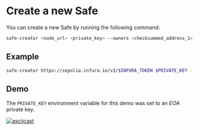 # Create a new Safe

You can create a new Safe by running the following command:

```bash
safe-creator <node_url> <private_key> --owners <checksummed_address_1> <checksummed_address_2> --threshold <uint> --salt-nonce <uint256>
```

## Example

```bash
safe-creator https://sepolia.infura.io/v3/$INFURA_TOKEN $PRIVATE_KEY --owners $OWNER_ADDRESS_1 [$OWNER_ADDRESS_2] --threshold 1
```

## Demo

The `PRIVATE_KEY` environment variable for this demo was set to an _EOA_ private key.

[![asciicast](https://asciinema.org/a/0jdHGLVRrkS9URxPoZ8ZJ7W2C.svg)](https://asciinema.org/a/0jdHGLVRrkS9URxPoZ8ZJ7W2C)